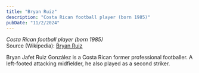 ```yaml
---
title: "Bryan Ruiz"
description: "Costa Rican football player (born 1985)"
pubDate: "11/2/2024"
---
```


*Costa Rican football player (born 1985)*  
Source (Wikipedia): [Bryan Ruiz][1]

Bryan Jafet Ruiz González is a Costa Rican former professional footballer. A left-footed attacking midfielder, he also played as a second striker.

[1]: https://en.wikipedia.org/wiki/Bryan_Ruiz

